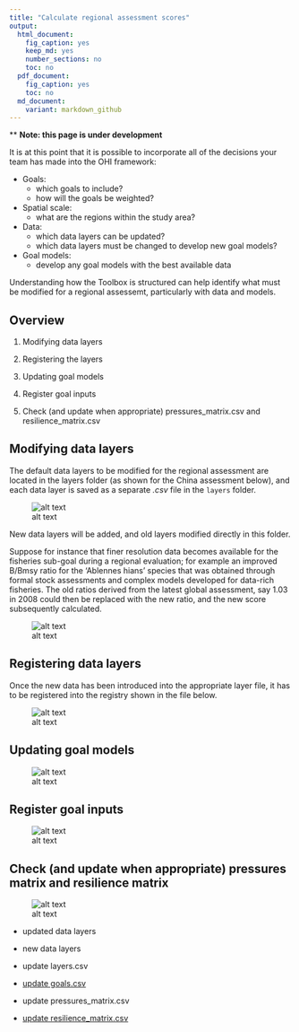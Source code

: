 ```yaml
---
title: "Calculate regional assessment scores"
output: 
  html_document:
    fig_caption: yes
    keep_md: yes
    number_sections: no
    toc: no
  pdf_document: 
    fig_caption: yes
    toc: no
  md_document:
    variant: markdown_github
---
```


\*\* **Note: this page is under development**

It is at this point that it is possible to incorporate all of the decisions your team has made into the OHI framework:

* Goals:
    + which goals to include? 
    + how will the goals be weighted?
* Spatial scale:
    + what are the regions within the study area?
* Data:  
    + which data layers can be updated?
    + which data layers must be changed to develop new goal models?
* Goal models:
    + develop any goal models with the best available data
    
Understanding how the Toolbox is structured can help identify what must be modified for a regional assessemt, particularly with data and models.

## Overview

1.  Modifying data layers

2.  Registering the layers

3.  Updating goal models

4.  Register goal inputs 

5.  Check (and update when appropriate) pressures_matrix.csv and resilience_matrix.csv

## Modifying data layers
The default data layers to be modified for the regional assessment are located in the layers folder (as shown for the China assessment below), and each data layer is saved as a separate *.csv* file in the `layers` folder.

![alt text](zfig_layers_location_1.png)

New data layers will be added, and old layers modified directly in this folder.

Suppose for instance that finer resolution data becomes available for the fisheries sub-goal during a regional evaluation; for example an improved B/Bmsy ratio for the 'Ablennes hians' species that was obtained through formal stock assessments and complex models developed for data-rich fisheries. The old ratios derived from the latest global assessment, say 1.03 in 2008 could then be replaced  with the new ratio, and the new score subsequently calculated.

![alt text](zfig_bmsy_layer_example_3.png)

## Registering data layers

Once the new data has been introduced into the appropriate layer file, it has to be registered into the registry shown in the file below.

![alt text](zfig_layers_csv.png) 

## Updating goal models

![alt text](zfig_funtions_r.png)

## Register goal inputs

![alt text](zfig_goals_csv.png)

## Check (and update when appropriate) pressures matrix and resilience matrix

![alt text](zfig_pressures_resilience_matrix.png)

- updated data layers
- new data layers

- update layers.csv

- [update goals.csv]()

- update pressures_matrix.csv

- [update resilience_matrix.csv](https://github.com/OHI-Science/ohimanual/blob/master/tutorials/toolbox_manual/update_resilience_matrix.md#update-resilience_matrixcsv)

